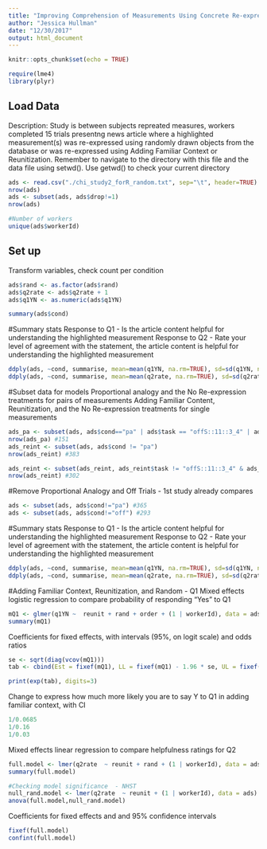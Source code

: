 ```yaml
---
title: "Improving Comprehension of Measurements Using Concrete Re-expression Strategies: Usefulness Study - Re-expressions versus Random Re-expressions"
author: "Jessica Hullman"
date: "12/30/2017"
output: html_document
---
```


```r
knitr::opts_chunk$set(echo = TRUE)

require(lme4)
library(plyr)
```

## Load Data
Description: Study is between subjects repreated measures, workers completed 15 trials presentng news article where a highlighted measurement(s) was re-expressed using randomly drawn objects from the database or was re-expressed using Adding Familiar Context or Reunitization. 
Remember to navigate to the directory with this file and the data file using setwd(). Use getwd() to check your current directory

```r
ads <- read.csv("./chi_study2_forR_random.txt", sep="\t", header=TRUE)
nrow(ads) 
ads <- subset(ads, ads$drop!=1)
nrow(ads) 

#Number of workers
unique(ads$workerId)

```

## Set up
Transform variables, check count per condition


```r
ads$rand <- as.factor(ads$rand)
ads$q2rate <- ads$q2rate + 1
ads$q1YN <- as.numeric(ads$q1YN)

summary(ads$cond)
```
#Summary stats
Response to Q1 - Is the article content helpful for understanding the highlighted measurement
Response to Q2 - Rate your level of agreement with the statement, the article content is helpful for understanding the highlighted measurement

```r
ddply(ads, ~cond, summarise, mean=mean(q1YN, na.rm=TRUE), sd=sd(q1YN, na.rm=TRUE))
ddply(ads, ~cond, summarise, mean=mean(q2rate, na.rm=TRUE), sd=sd(q2rate, na.rm=TRUE))
```

#Subset data for models
Proportional analogy and the No Re-expression treatments for pairs of measurements
Adding Familiar Content, Reunitization, and the No Re-expression treatments for single measurements

```r
ads_pa <- subset(ads, ads$cond=="pa" | ads$task == "offS::11::3_4" | ads$task=="offS::13::6_10" | ads$task=="offS::17::3_4" | ads$task=="offS::2::2_4" | ads$task=="offS::4::0_3") 
nrow(ads_pa) #151
ads_reint <- subset(ads, ads$cond != "pa")
nrow(ads_reint) #383 

ads_reint <- subset(ads_reint, ads_reint$task != "offS::11::3_4" & ads_reint$task!="offS::13::6_10" & ads_reint$task!="offS::17::3_4" & ads_reint$task!="offS::2::2_4" & ads_reint$task!="offS::4::0_3")
nrow(ads_reint) #302
```

#Remove Proportional Analogy and Off Trials - 1st study already compares


```r

ads <- subset(ads, ads$cond!="pa") #365
ads <- subset(ads, ads$cond!="off") #293
```

#Summary stats
Response to Q1 - Is the article content helpful for understanding the highlighted measurement
Response to Q2 - Rate your level of agreement with the statement, the article content is helpful for understanding the highlighted measurement

```r
ddply(ads, ~cond, summarise, mean=mean(q1YN, na.rm=TRUE), sd=sd(q1YN, na.rm=TRUE))
ddply(ads, ~cond, summarise, mean=mean(q2rate, na.rm=TRUE), sd=sd(q2rate, na.rm=TRUE))
```


#Adding Familiar Context, Reunitization, and Random  - Q1
Mixed effects logistic regression to compare probability of responding "Yes" to Q1

```r
mQ1 <- glmer(q1YN ~  reunit + rand + order + (1 | workerId), data = ads, family = binomial, control = glmerControl(optimizer = "bobyqa"), nAGQ = 10)
summary(mQ1)
```


Coefficients for fixed effects, with intervals (95%, on logit scale) and odds ratios

```r
se <- sqrt(diag(vcov(mQ1)))
tab <- cbind(Est = fixef(mQ1), LL = fixef(mQ1) - 1.96 * se, UL = fixef(mQ1) + 1.96 * se)

print(exp(tab), digits=3)
```

Change to express how much more likely you are to say Y to Q1 in adding familiar context, with CI

```r
1/0.0685 
1/0.16
1/0.03
````


Mixed effects linear regression to compare helpfulness ratings for Q2


```r
full.model <- lmer(q2rate  ~ reunit + rand + (1 | workerId), data = ads)
summary(full.model)

#Checking model significance  - NHST
null_rand.model <- lmer(q2rate  ~ reunit + (1 | workerId), data = ads)
anova(full.model,null_rand.model)
```

Coefficients for fixed effects and and 95% confidence intervals

```r
fixef(full.model)
confint(full.model)
```

